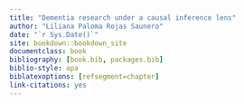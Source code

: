 --- 
title: "Dementia research under a causal inference lens"
author: "Liliana Paloma Rojas Saunero"
date: "`r Sys.Date()`"
site: bookdown::bookdown_site
documentclass: book
bibliography: [book.bib, packages.bib]
biblio-style: apa
biblatexoptions: [refsegment=chapter]
link-citations: yes
---
